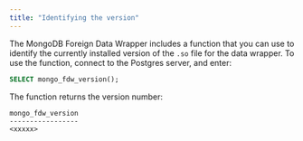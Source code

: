 ```yaml
---
title: "Identifying the version"
---
```


<div id="identifying_data_adapter_version" class="registered_link"></div>

The MongoDB Foreign Data Wrapper includes a function that you can use to identify the currently installed version of the `.so` file for the data wrapper. To use the function, connect to the Postgres server, and enter:

```sql
SELECT mongo_fdw_version();
```

The function returns the version number:

```text
mongo_fdw_version
-----------------
<xxxxx>
```
